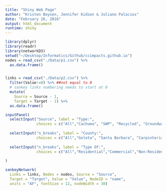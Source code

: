 ```yaml
---
title: "Shiny Web Page"
author: "Kristen Boysen, Jennifer Kidson & Juliano Palacios"
date: "February 26, 2016"
output: html_document
runtime: shiny
---
```


```r
library(dplyr)
library(readr)
library(networkD3)
setwd("~/Desktop/Informatics/Github/ccimpacts.github.io")
nodes = read_csv("./Data/p1.csv") %>%
  as.data.frame()


links = read_csv("./Data/p2.csv") %>%
  filter(Value!=0) %>% ##not equal to 0 
  # sankey links numbering needs to start at 0
  mutate(
    Source = Source - 1,
    Target = Target - 1) %>%
  as.data.frame()

inputPanel(
  selectInput("Source", label = "Type:",
              choices = c("All","Cachuma", "SWP", "Recycled", "Groundwater","Other"), selected =("All")),
  
  selectInput("n_breaks", label = "County:",
              choices = c("All","Goleta", "Santa Barbara", "Carpinteria", "Montecito","La Cumbre"), selected = "All"),
  
  selectInput("n_breaks", label = "Type Of:",
              choices = c("All","Residential","Commercial","Non-Residential","Recycled"), selected = "All")
  
)

sankeyNetwork(
  Links = links, Nodes = nodes, Source = "Source",
  Target = "Target", Value = "Value", NodeID = "name",
  units = "AF", fontSize = 12, nodeWidth = 30)


```
